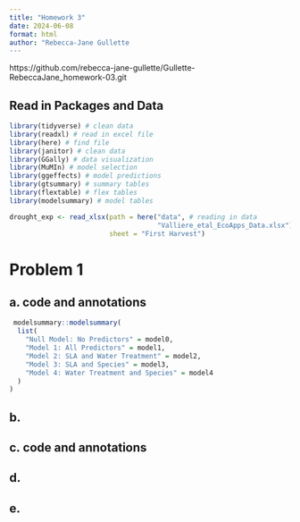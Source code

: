 ```yaml
---
title: "Homework 3"
date: 2024-06-08
format: html
author: "Rebecca-Jane Gullette
---
```

https://github.com/rebecca-jane-gullette/Gullette-RebeccaJane_homework-03.git

## Read in Packages and Data
```r
library(tidyverse) # clean data
library(readxl) # read in excel file 
library(here) # find file
library(janitor) # clean data
library(GGally) # data visualization 
library(MuMIn) # model selection
library(ggeffects) # model predictions
library(gtsummary) # summary tables
library(flextable) # flex tables
library(modelsummary) # model tables

drought_exp <- read_xlsx(path = here("data", # reading in data
                                     "Valliere_etal_EcoApps_Data.xlsx"),
                         sheet = "First Harvest")
```

# Problem 1

## a. code and annotations

```r
 modelsummary::modelsummary(
  list(
    "Null Model: No Predictors" = model0,
    "Model 1: All Predictors" = model1,
    "Model 2: SLA and Water Treatment" = model2,
    "Model 3: SLA and Species" = model3,
    "Model 4: Water Treatment and Species" = model4
  )
)
```

## b.


## c.  code and annotations


## d. 

## e. 







